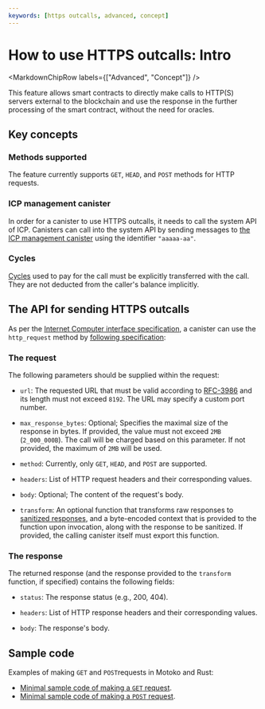 ```yaml
---
keywords: [https outcalls, advanced, concept]
---
```



# How to use HTTPS outcalls: Intro

<MarkdownChipRow labels={["Advanced", "Concept"]} />

This feature allows smart contracts to directly make calls to HTTP(S) servers external to the blockchain and use the response in the further processing of the smart contract, without the need for oracles.

## Key concepts

### Methods supported

The feature currently supports `GET`, `HEAD`, and `POST` methods for HTTP requests.

### ICP management canister

In order for a canister to use HTTPS outcalls, it needs to call the system API of ICP. Canisters can call into the system API by sending messages to [the ICP management canister](/docs/current/references/ic-interface-spec#ic-management-canister) using the identifier `"aaaaa-aa"`.

### Cycles

[Cycles](/docs/current/developer-docs/gas-cost) used to pay for the call must be explicitly transferred with the call. They are not deducted from the caller's balance implicitly.

## The API for sending HTTPS outcalls

As per the [Internet Computer interface specification](/docs/current/references/ic-interface-spec), a canister can use the `http_request` method by [following specification](/docs/current/references/ic-interface-spec#ic-http_request):

### The request
The following parameters should be supplied within the request:

-   `url`: The requested URL that must be valid according to [RFC-3986](https://www.ietf.org/rfc/rfc3986.txt) and its length must not exceed `8192`. The URL may specify a custom port number.

-   `max_response_bytes`: Optional; Specifies the maximal size of the response in bytes. If provided, the value must not exceed `2MB` (`2_000_000B`). The call will be charged based on this parameter. If not provided, the maximum of `2MB` will be used.

-   `method`: Currently, only `GET`, `HEAD`, and `POST` are supported.

-   `headers`: List of HTTP request headers and their corresponding values.

-   `body`: Optional; The content of the request's body.

-   `transform`: An optional function that transforms raw responses to [sanitized responses](https://en.wikipedia.org/wiki/HTML_sanitization), and a byte-encoded context that is provided to the function upon invocation, along with the response to be sanitized. If provided, the calling canister itself must export this function.

### The response

The returned response (and the response provided to the `transform` function, if specified) contains the following fields:

-   `status`: The response status (e.g., 200, 404).

-   `headers`: List of HTTP response headers and their corresponding values.

-   `body`: The response's body.

## Sample code

Examples of making `GET` and `POST`requests in Motoko and Rust:

* [Minimal sample code of making a `GET` request](./https-outcalls-get.mdx).
* [Minimal sample code of making a `POST` request](./https-outcalls-post.mdx).
